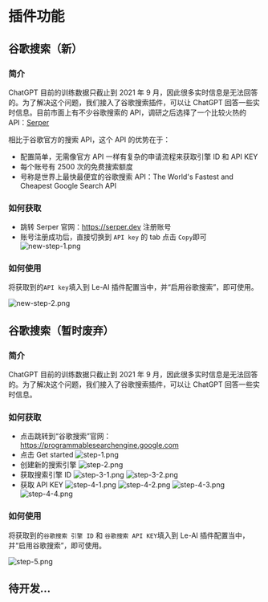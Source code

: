 # 插件功能

## 谷歌搜索（新）

### 简介

ChatGPT 目前的训练数据只截止到 2021 年 9 月，因此很多实时信息是无法回答的。为了解决这个问题，我们接入了谷歌搜索插件，可以让 ChatGPT 回答一些实时信息。目前市面上有不少谷歌搜索的 API，调研之后选择了一个比较火热的 API：[Serper](https://serper.dev/)

相比于谷歌官方的搜索 API，这个 API 的优势在于：

- 配置简单，无需像官方 API 一样有复杂的申请流程来获取引擎 ID 和 API KEY
- 每个账号有 2500 次的免费搜索额度
- 号称是世界上最快最便宜的谷歌搜索 API：The World's Fastest and Cheapest
  Google Search API

### 如何获取

- 跳转 Serper 官网：https://serper.dev 注册账号
- 账号注册成功后，直接切换到 `API key` 的 tab 点击 `Copy`即可
  ![new-step-1.png](/features/plugin/new-step-1.png)

### 如何使用

将获取到的`API key`填入到 Le-AI 插件配置当中，并“启用谷歌搜索”，即可使用。

![new-step-2.png](/features/plugin/new-step-2-zh-CN.png)

## 谷歌搜索（暂时废弃）

### 简介

ChatGPT 目前的训练数据只截止到 2021 年 9 月，因此很多实时信息是无法回答的。为了解决这个问题，我们接入了谷歌搜索插件，可以让 ChatGPT 回答一些实时信息。

### 如何获取

- 点击跳转到“谷歌搜索”官网：https://programmablesearchengine.google.com
- 点击 Get started
  ![step-1.png](/features/plugin/step-1.png)
- 创建新的搜索引擎
  ![step-2.png](/features/plugin/step-2-zh-CN.png)
- 获取搜索引擎 ID
  ![step-3-1.png](/features/plugin/step-3-1-zh-CN.png)
  ![step-3-2.png](/features/plugin/step-3-2-zh-CN.png)
- 获取 API KEY
  ![step-4-1.png](/features/plugin/step-4-1-zh-CN.png)
  ![step-4-2.png](/features/plugin/step-4-2-zh-CN.png)
  ![step-4-3.png](/features/plugin/step-4-3-zh-CN.png)
  ![step-4-4.png](/features/plugin/step-4-4-zh-CN.png)

### 如何使用

将获取到的`谷歌搜索 引擎 ID` 和 `谷歌搜索 API KEY`填入到 Le-AI 插件配置当中，并“启用谷歌搜索”，即可使用。

![step-5.png](/features/plugin/step-5-zh-CN.png)

## 待开发...
